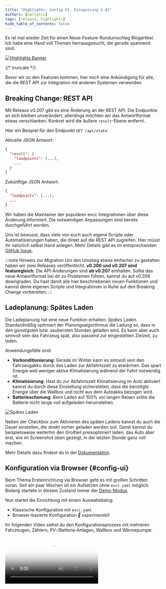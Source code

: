 ```yaml
---
title: "Highlights: Config UI, Einspeisung & AI"
authors: [naltatis]
tags: [release, highlights]
hide_table_of_contents: false
---
```



Es ist mal wieder Zeit für einen Neue-Feature-Rundumschlag Blogartikel.
Ich habe eine Hand voll Themen herrausgesucht, die gerade spannend sind.

[![Highlights Banner](config-ui-mcp-feedin-banner.webp)](/blog/2025/07/30/highlights-config-ui-feedin-ai)

{/* truncate */}

Bevor wir zu den Featuren kommen, hier noch eine Ankündigung für alle, die die REST API zur Integration mit anderen Systemen verwenden.

## Breaking Change: REST API

Mit Release v0.207 gibt es eine Änderung an der REST API.
Die Endpunkte an sich bleiben unverändert, allerdings möchten wir das Antwortformat etwas verschlanken.
Konkret wird die äußere `result`-Ebene entfernt.

Hier ein Beispiel für den Endpunkt `GET /api/state`:

Aktuelle JSON Antwort:

```json
{
  "result": {
    "loadpoints": [...],
    ...
  }
}
```

Zukünftige JSON Antwort:

```json
{
  "loadpoints": [...],
  ...
}
```

Wir haben die Maintainer der populären evcc Integrationen über diese Änderung informiert.
Die notwendigen Anpassungen sind bereits durchgeführt worden.

Uns ist bewusst, dass viele von euch auch eigene Scripte oder Automatisierungen haben, die direkt auf die REST API zugreifen.
Hier müsst ihr natürlich selbst Hand anlegen.
Mehr Details gibt es im entsprechenden [GitHub Issue.](https://github.com/evcc-io/evcc/pull/22299)

:::note Hinweis zur Migration
Um den Umstieg etwas einfacher zu gestalten haben wir zwei Releases veröffentlicht: **v0.206 und v0.207 sind featuregleich**.
Die API-Änderungen sind **ab v0.207** enthalten.
Sollte das neue Antwortformat bei dir zu Problemen führen, kannst du auf v0.206 downgraden.
Du hast damit alle hier beschriebenen neuen Funktionen und kannst deine eigenen Scripte und Integrationen in Ruhe auf den Breaking Change vorbereiten.
:::

## Ladeplanung: Spätes Laden

Die Ladeplanung hat eine neue Funktion erhalten: _Spätes Laden_.
Standardmäßig optimiert der Planungsalgorithmus die Ladung so, dass in den günstigsten bzw. saubersten Stunden geladen wird.
Es kann aber auch sinnvoll sein das Fahrzeug spät, also passend zur eingestellten Zielzeit, zu laden.

Anwendungsfälle sind:

- **Vorkonditionierung**: Gerade im Winter kann es sinnvoll sein den Fahrzeugakku durch das Laden zur Abfahrtszeit zu erwärmen. Das spart Energie weil weniger aktive Klimatisierung während der Fahrt notwendig ist.
- **Klimatisierung**: Hast du zur Abfahrtszeit Klimatisierung im Auto aktiviert kannst du durch diese Einstellung sicherstellen, dass die benötigte Energie über die Wallbox und nicht aus dem Autoakku bezogen wird.
- **Batterieschonung**: Beim Laden auf 100% vor langen Reisen sollte die Batterie nicht lange voll aufgeladen herumstehen.

![Spätes Laden](./plan-late.webp)

Neben der Checkbox zum Aktivieren des späten Ladens kannst du auch die Dauer einstellen, die direkt vorher geladen werden soll.
Damit kannst du beispielsweise weiterhin den Großteil preisoptimiert laden, das Auto aber erst, wie im Screenshot oben gezeigt, in der letzten Stunde ganz voll machen.

Mehr Details dazu findest du in der [Dokumentation](/docs/features/plans#spätes-laden).

## Konfiguration via Browser {#config-ui}

Beim Thema Ersteinrichtung via Browser geht es mit großen Schritten voran.
Seit ein paar Wochen ist ein Aufsetzen ohne `evcc.yaml` möglich.
Bislang startete in diesem Zustand immer der [Demo-Modus](https://demo.evcc.io/).

Nun startet die Einrichtung mit einem Auswahldialog:
- Klassische Konfiguration mit `evcc.yaml`
- Browser-basierte Konfiguration _🧪 experimentell_

Im folgenden Video siehst du den Konfigurationsprozess mit mehreren Fahrzeugen, Zählern, PV-/Batterie-Anlagen, Wallbox und Wärmepumpe:

<Video src={configUiVideo} poster={configUiPoster} />

### Demo-Modus

Um die Oberfläche ohne Konfiguration testen zu können gibt es auch weiterhin den Demo Modus.
Dieser kann mit dem [CLI Flag](https://docs.evcc.io/docs/reference/cli/evcc) `--demo` gestartet werden.

In diesem Modus werden die Geräte mit [einfachen Mock-Scripten](https://github.com/evcc-io/evcc/blob/master/cmd/demo.yaml) simuliert.
Zudem ist das Authentifizierungssystem gesperrt und damit auch alle geschützten Funktionen (Konfiguration, Logs, ...) deaktiviert.

### Benutzerdefinierte Geräte (Plugins)

Über die Konfigurationsoberfläche konnten bisher bereits Fahzeuge, Zähler, PV-, Batteriesysteme, Wallboxen, Tarife, schaltbare Steckdosen und Wärmepumpen angelegt werden.
Basis dafür ist unsere große Bibliothek an Geräte-Templates für inzwischen über 550 Produkte.

Eine weitere Stärke von evcc ist das [flexible Plugin System](/docs/devices/plugins).
Damit können auch exotische Geräte und Integrationen mithilfe von HTTP, Modbus, Script, MQTT, ... verbunden werden.
Bislang mussten diese `custom`-Geräte über die `evcc.yaml` konfiguriert werden.
Nun ist dies auch über die UI möglich.
Komfortable mit Syntax-Highlighting, Validierung und Prüfen-Funktion.

![Benutzerdefinierte Geräte (Plugins)](./custom-devices.webp)

### Laden & Heizen

Der Ursprung von evcc ist das intelligente Laden von Elektroautos.
Inzwischen unterstützt das System aber auch eine wachsende Liste von Wärmepumpen und Heizstäben.
Die grundsätzlichen Optimierungsziele wie die effiziente Nutzung von eigener Energie oder kostenoptimiertes Laden aus dem Netz sind in beiden Bereichen identisch.
Im Detail unterscheiden sich aber das Regelungsverhalten, die Visualisierungsanforderungen und die Einstellmöglichkeiten.

In der Konfigurationsoberfläche ist der Bereich _Ladepunkte_ daher in _Laden & Heizen_ umbenannt worden.
Auch der Anlegeprozess wurde überarbeitet, um die für den jeweiligen Anwendungsfall relevanten Einstellungen anzuzeigen.

Im [Video oben](#config-ui) (ab 2:10) siehst du die unterschiedlichen Abläufe für Laden und Heizen.
Hier ein Screenshot des ersten Anlegedialogs:

![Laden & Heizen](./charging-heating.webp)


In den kommenden Releases wird es weitere Schritte geben um das Thema _Heizen_ zum First-Class-Citizen bei evcc zu machen.
Mehr Details dazu findest du hier im [GitHub Issue](https://github.com/evcc-io/evcc/issues/19753).

### Backup & Restore

Jetzt wo immer mehr Funktionen in die UI wandern, stellen sich neue Fragen:

- Wie kann ich meine Konfiguration sichern?
- Wie migriere ich meine Installation auf ein neues System?
- Kann ich die Konfiguration zurücksetzen und von vorne starten?

Um diese Fragen zu beantworten haben wir eine Backup & Restore Funktion implementiert.
Damit kannst du die evcc-Datenbank auf deinem Rechner sichern, einen gesicherten Stand wiederherstellen oder die Konfiguration löschen und bspw. die Ladehistorie beibehalten.

![Backup & Restore](./backup-restore.webp)

An dieser Stelle ein großes Shoutout an [@maschga](https://github.com/maschga) für die Unterstützung bei der Umsetzung.

### Ausblick

Die Menge der offenen Todos beim Thema Einrichtung via Browser wird zunehmend kleiner.
Es gibt immer noch ein paar Geräte, die sich nicht anlegen lassen.
Das Thema Debug-Informationen für GitHub Issues bereitstellen ist noch ausbaufähig.
Zudem gibt es natürlich immer Verbesserungspotential an den bestehenden Funktionen.

Es ist nun aber absehbar, dass die Konfiguration via Weboberfläche bald zum neuen Standard wird.
Version 1.0.0 rückt damit immer näher.

Hinweis: Die Konfiguration via `evcc.yaml` wird auch in Zukunft möglich bleiben.

## Dynamische Einspeisung

Mit [dynamischen Stromtarifen](/docs/features/dynamic-prices) kannst du das Lade- und Heizverhalten an die aktuelle Preissituation anpassen.
Ein ähnliches Feature gibt es nun auch für die Einspeisung.

Hast du einen Tarif mit [dynamischen Einspeisungspreisen](/docs/features/dynamic-feedin) (bspw. Direktvermarktung, dynamische Netzentgelte, Niederlande, Australien, ...) erscheint im Einstellungsdialog am Ladepunkt die Funktion [Einspeisung priorisieren](/docs/features/dynamic-feedin#einspeisung-priorisieren).

![Dynamische Einspeisung](./smart-feedin.webp)

Damit kannst du das Laden oder Heizen in Zeiten pausieren in denen es lukrativer ist, die Energie ins Netz zu speisen.
Dafür kannst du eine feste Preisgrenze setzen.
Eine Automatisierung über externe Scripte oder Systeme via API ist natürlich auch möglich.

In den kommenden Releases werden wir weitere Feature im Bezug auf dynamische Einspeisung implementieren.
Wir experimentieren damit die Einspeisung in Zeiten mit negativen Preisen zu pausieren und die Produktion abzuriegeln.
Mehr dazu [hier](https://github.com/evcc-io/evcc/issues/21747).

## AI-Integration via MCP 🧪

Mit dem [Model Context Protocol](https://de.wikipedia.org/wiki/Model_Context_Protocol) (kurz MCP) ist es möglich LLMs wie Claude, Gemini und ChatGPT strukturierten Zugriff auf externe Systeme, wie bspw. evcc, zu geben.

Mit dem [CLI Flag](https://docs.evcc.io/docs/reference/cli/evcc) `--mcp` kannst du beim Start von evcc einen experimentellen MCP-Server aktivieren.
Den neuen Endpunkt (bspw. `http://evcc.local:7070/mcp`) kannst du in die Konfiguration deines LLMs aufnehmen.

Das Thema MCP und die verfügbaren Tools sind noch sehr jung und ändern sich stetig.
Wir sehen hier aber großes Potential und spannende neue Möglichkeiten - gerade im Bereich Optimierung und Automatisierung mit lokalen Modellen.

Das folgende Video zeigt ein Beispiel im Zusammenspiel von evcc mit Claude Code (Sonnet 4):

<Video src={mcpVideo} poster={mcpPoster} />

Anfrage: _"Der Nutzer möchte mit seinem Tesla morgen um 8 Uhr nach Hamburg fahren."_

Das LLM ...

- ... erkennt den korrekten Ladepunkt: "weißes Model 3"
- ... errechnet die Distanz: Bremen (Title) -> Hamburg (Anfrage)
- ... errechnet den benötigten Ladestand: 90%
- ... erstellt einen Ladeplan: 90% um 8 Uhr für das Tesla Model 3
- ... stellt den Lademodus von "Aus" auf "PV" um da Pläne nur im (Min+)PV-Modus aktiv sind

Abschließend fragt es die von evcc errechnete Ladeplanung ab und gibt sie an den Nutzer zurück.

Dieses relativ einfache Beispiel zeigt ziemlich gut, in welche Richtung die Reise in Zukunft gehen könnte.
Wir sind auf jeden Fall gespannt, wie sich das Thema MCP entwickelt.
Probiere gerne selbst aus und teile deine Erfahrungen in den [GitHub Discussions](https://github.com/evcc-io/evcc/discussions).

Mehr Details zum Verwenden von MCP mit bspw. Claude Code findest du in der [Dokumentation](/docs/integrations/mcp).

## Erzeugung, Batterie und Ladepunkte ausklappbar

Hast du mehrere PV- oder Batteriesysteme oder Ladepunkte konfiguriert, kannst du diese nun in der Energieflussansicht ausklappen, um mehr Details zu sehen.
Geräte, die über die Konfigurationsoberfläche erstellt wurden können dafür mit einem Namen versehen werden.

:::hint
Die Benanumg von Zähler ist aus technischen Gründen nicht über die `evcc.yaml` möglich.
:::

## Neue Geräte-Unterstützung

Seit Februar haben wir einige neue Geräte-Hersteller hinzugefügt:

- **Wallboxen:** Ampure, Autoaid, Charge Amps, Elecq, eledio, EN+, enercab, EntraTek, Free2Move, Free2move eSolutions, Hardy Barth, Huawei, Kathrein, NRGkick, Plugchoice, Volt Time, ZJ Beny
- **Schaltbare Steckdosen:** Home Assistant
- **Wärmepumpen & Heizstäbe:** alpha innotec, Bosch, Buderus, Bösch, CTA All-In-One, Daikin, Elco, IDM, Junkers, Kermi, Lambda, my-PV, Nibe, Novelan, Roth, Stiebel Eltron, Tecalor, Vaillant, Viessmann, Wolf, Zewotherm
- **Zähler:** Axitec, Bosch, IAMMETER, IOmeter, ORNO, Saia-Burgess Controls (SBC), Sigenergy, Wago  
- **PV-/Batteriesysteme:** Axitec, Bosch, IAMMETER, Marstek, Sigenergy
- **Fahrzeuge:** Toyota

Natürlich wurden auch Bugfixes und Verbesserungen an bestehenden Implementierungen vorgenommen.

## Vieles mehr ...

Das hier ist nur ein Auszug.
Die volle Liste der Neuerungen findest du wie gewohnt in den [GitHub Release Notes](https://github.com/evcc-io/evcc/releases).
Großes Dankeschön an alle, die sich aktiv an der Weiterentwicklung von evcc beteiligen.
Your rock 🤘.

**Viele Grüße**<br />
Das evcc Team<br />
Michael, Andi & Uli





